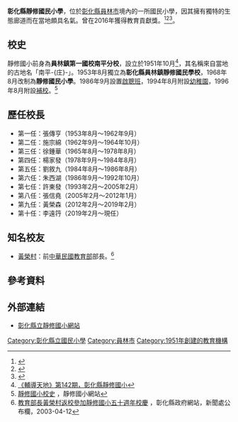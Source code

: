 {{Infobox School
|name= 彰化縣靜修國民小學
|other_name=Changhua County Jing-Siou Elementary School
|image=
|motto=
|established=1951年10月
|type=縣立[[國民小學|國民小學]]
|district=[[臺灣|臺灣]][[彰化縣|彰化縣]][[員林市|員林市]]
|principal=李遠筕
|grades=國小6級
|location=彰化縣員林市南平里靜修路74號
|website=[http://www.sjses.chc.edu.tw/ 彰化縣靜修國民小學全球資訊網]
|magazine=待補
}}
'''彰化縣靜修國民小學'''，位於[[彰化縣|彰化縣]][[員林市|員林市]]境內的一所國民小學，因其擁有獨特的生態廊道而在當地頗具名氣。曾在2016年獲得教育貢獻獎。<ref>{{cite news|title=《特色校園巡禮》靜修生態廊道 大自然活課本|publisher=聯合報|date=2008-12-22|author=陳威廷}}</ref><ref> {{cite news|url=http://www.libertytimes.com.tw/2009/new/feb/19/today-education2.htm|title=靜修國小校園 專家驚豔|publisher=自由時報|date=2009-02-19|author=阮怡瑜|deadurl=yes|archiveurl=https://web.archive.org/web/20090430180207/http://www.libertytimes.com.tw/2009/new/feb/19/today-education2.htm|archivedate=2009-04-30}}</ref><ref>{{cite journal|url=http://www.cna.com.tw/Proj_county/DATA/001/web14/web/p4.htm|title=大自然活教室-靜修國小|journal=陽光彰化|volume=第十四期|publisher=彰化縣政府|date=2009年7月}}{{dead link|date=2018年2月 |bot=InternetArchiveBot |fix-attempted=yes }}</ref>。

==校史==
靜修國小前身為'''員林鎮第一國校南平分校'''，設立於1951年10月<ref>[http://163.23.113.72/sjses/ydown-sjses14/upfiles/200612200247輔導天地142靜修運動會061221.doc 《輔導天地》第142期，彰化縣靜修國小]{{dead link|date=2018年2月 |bot=InternetArchiveBot |fix-attempted=yes }}</ref>，其名稱來自當地的古地名「南平-{庄}-」。1953年8月獨立為'''彰化縣員林鎮靜修國民學校'''，1968年8月改制為'''靜修國民小學'''。1986年9月設置[[啟聰班|啟聰班]]，1994年8月附設[[幼稚園|幼稚園]]，1996年8月附設[[補校|補校]]。<ref>[http://www.sjses.chc.edu.tw/default03.html 靜修國小校史] {{Wayback|url=http://www.sjses.chc.edu.tw/default03.html |date=20100425053142 }}，靜修國小網站</ref>

==歷任校長==   
*第一任：張傳亨（1953年8月～1962年9月）
*第二任：施宗綿（1962年9月～1964年10月） 
*第三任：徐鍾華（1965年8月～1978年8月） 
*第四任：楊家發（1978年9月～1984年8月） 
*第五任：劉敘九（1984年8月～1986年8月） 
*第六任：朱西湖（1986年9月～1992年10月） 
*第七任：許東發（1993年2月～2005年2月） 　 
*第八任：張信堯（2005年2月～2012年1月）
*第九任：黃榮森（2012年2月～2019年2月）
*第十任：李遠筕（2019年2月～現任）

==知名校友==
*[[黃榮村|黃榮村]]：前[[中華民國教育部|中華民國教育部]]部長。<ref>[http://www.chcg.gov.tw/index/bulletion/01main_detail.asp?bull_id=3166 教育部長黃榮村返校參加靜修國小五十週年校慶] {{Wayback|url=http://www.chcg.gov.tw/index/bulletion/01main_detail.asp?bull_id=3166 |date=20190611141357 }}，彰化縣政府網站，新聞處公布欄，2003-04-12</ref>

==參考資料==
<div class="references-small">
<references />
</div>

==外部連結==
*[http://www.sjses.chc.edu.tw/ 彰化縣立靜修國小網站] {{Wayback|url=http://www.sjses.chc.edu.tw/ |date=20171107072616 }}

{{彰化縣國民中小學}}

[[Category:彰化縣立國民小學|Category:彰化縣立國民小學]]
[[Category:員林市|Category:員林市]]
[[Category:1951年創建的教育機構|Category:1951年創建的教育機構]]